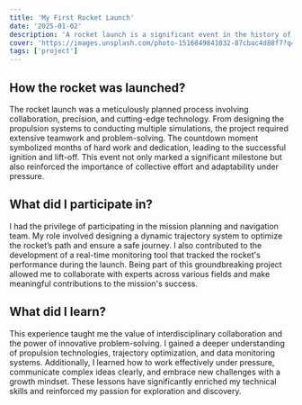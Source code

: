 ```yaml
---
title: 'My First Rocket Launch'
date: '2025-01-02'
description: 'A rocket launch is a significant event in the history of space exploration. It marks the beginning of a new era of space exploration and the beginning of a new era of space exploration.'
cover: 'https://images.unsplash.com/photo-1516849841032-87cbac4d88f7?q=80&w=2370&auto=format&fit=crop&ixlib=rb-4.0.3&ixid=M3wxMjA3fDB8MHxwaG90by1wYWdlfHx8fGVufDB8fHx8fA%3D%3D'
tags: ['project']
---
```



## How the rocket was launched?

The rocket launch was a meticulously planned process <Notation type="underline" color="yellow">involving collaboration, precision, and cutting-edge technology</Notation>. From designing the propulsion systems to conducting multiple simulations, the project required extensive teamwork and problem-solving.
 The countdown moment symbolized months of hard work and dedication, leading to the successful ignition and lift-off. This event not only marked a significant milestone but also reinforced the importance of collective effort and adaptability under pressure.



## What did I participate in?
I had the privilege of participating in the mission planning and navigation team. My role involved <Notation type="underline" color="yellow">designing a dynamic trajectory system to optimize the rocket’s path and ensure a safe journey</Notation>. I also contributed to the development of a real-time monitoring tool that tracked the rocket's performance during the launch. Being part of this groundbreaking project allowed me to collaborate with experts across various fields and make meaningful contributions to the mission's success.

## What did I learn?
This experience taught me the value of interdisciplinary collaboration and the power of innovative problem-solving. I gained a deeper understanding of propulsion technologies, trajectory optimization, and data monitoring systems. Additionally, I learned how to work effectively under pressure, communicate complex ideas clearly, and embrace new challenges with a growth mindset. These lessons have significantly enriched my technical skills and reinforced my passion for exploration and discovery.
 